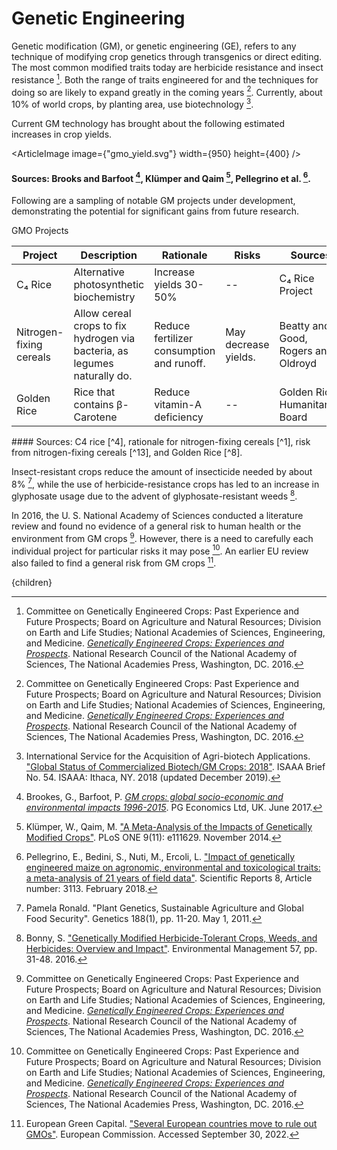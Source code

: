


# Genetic Engineering

Genetic modification (GM), or genetic engineering (GE), refers to any technique of modifying crop genetics through transgenics or direct editing. The most common modified traits today are herbicide resistance and insect resistance [^5]. Both the range of traits engineered for and the techniques for doing so are likely to expand greatly in the coming years [^5]. Currently, about 10% of world crops, by planting area, use biotechnology [^9].

Current GM technology has brought about the following estimated increases in crop yields.

<ArticleImage image={"gmo_yield.svg"} width={950} height={400} />
#### Sources: Brooks and Barfoot [^3], Klümper and Qaim [^10], Pellegrino et al. [^12].

Following are a sampling of notable GM projects under development, demonstrating the potential for significant gains from future research.

<div className="table-title"> GMO Projects </div>
<div className="table-wrapper">

| Project | Description | Rationale | Risks | Sources |
| --- | --- | --- | --- | --- |
| C₄ Rice | Alternative photosynthetic biochemistry | Increase yields 30-50% | -- | C₄ Rice Project |
| Nitrogen-fixing cereals | Allow cereal crops to fix hydrogen via bacteria, as legumes naturally do. | Reduce fertilizer consumption and runoff. | May decrease yields. | Beatty and Good, Rogers and Oldroyd |
| Golden Rice | Rice that contains β-Carotene | Reduce vitamin-A deficiency | -- | Golden Rice Humanitarian Board |

</div>
#### Sources: C4 rice [^4], rationale for nitrogen-fixing cereals [^1], risk from nitrogen-fixing cereals [^13], and Golden Rice [^8].

Insect-resistant crops reduce the amount of insecticide needed by about 8% [^11], while the use of herbicide-resistance crops has led to an increase in glyphosate usage due to the advent of glyphosate-resistant weeds [^2].

In 2016, the U. S. National Academy of Sciences conducted a literature review and found no evidence of a general risk to human health or the environment from GM crops [^5]. However, there is a need to carefully each individual project for particular risks it may pose [^5]. An earlier EU review also failed to find a general risk from GM crops [^6].

<EndGmoBansInFarmingSolution />

[^1]: Beatty, P., Good, A. ["Future Prospects for Cereals that Fix Nitrogen"](http://science.sciencemag.org/content/333/6041/416). Science 333(6041), pp. 416-417. July 2011.

[^2]: Bonny, S. ["Genetically Modified Herbicide-Tolerant Crops, Weeds, and Herbicides: Overview and Impact"](https://link.springer.com/article/10.1007/s00267-015-0589-7). Environmental Management 57, pp. 31-48. 2016.

[^3]: Brookes, G., Barfoot, P. [*GM crops: global socio-economic and environmental impacts 1996-2015*](https://www.pgeconomics.co.uk/pdf/2017globalimpactstudy.pdf). PG Economics Ltd, UK. June 2017.

[^4]: C<sub>4</sub> Rice Project. ["C<sub>4</sub> Rice Project"](http://c4rice.irri.org/). International Rice Research Institute. Accessed June 1, 2016.

[^5]: Committee on Genetically Engineered Crops: Past Experience and Future Prospects; Board on Agriculture and Natural Resources; Division on Earth and Life Studies; National Academies of Sciences, Engineering, and Medicine. [*Genetically Engineered Crops: Experiences and Prospects*](http://www.nap.edu/catalog/23395/genetically-engineered-crops-experiences-and-prospects). National Research Council of the National Academy of Sciences, The National Academies Press, Washington, DC. 2016.

[^6]: European Green Capital. ["Several European countries move to rule out GMOs"](https://ec.europa.eu/environment/europeangreencapital/countriesruleoutgmos/). European Commission. Accessed September 30, 2022.

[^7]: Genetic Literacy Project. ["Where are GMO crops and animals approved and banned?"](https://geneticliteracyproject.org/gmo-faq/where-are-gmo-crops-and-animals-approved-and-banned/). Accessed September 30, 2022.

[^8]: Golden Rice Humanitarian Board. ["Golden Rice Project"](http://goldenrice.org/). Accessed June 1, 2016.

[^9]: International Service for the Acquisition of Agri-biotech Applications. ["Global Status of Commercialized Biotech/GM Crops: 2018"](https://www.isaaa.org/resources/publications/pocketk/16/). ISAAA Brief No. 54. ISAAA: Ithaca, NY. 2018 (updated December 2019).

[^10]: Klümper, W., Qaim, M. ["A Meta-Analysis of the Impacts of Genetically Modified Crops"](https://doi.org/10.1371/journal.pone.0111629). PLoS ONE 9(11): e111629. November 2014.

[^11]: Pamela Ronald. "Plant Genetics, Sustainable Agriculture and Global Food Security". Genetics 188(1), pp. 11-20. May 1, 2011.

[^12]: Pellegrino, E., Bedini, S., Nuti, M., Ercoli, L. ["Impact of genetically engineered maize on agronomic, environmental and toxicological traits: a meta-analysis of 21 years of field data"](https://www.nature.com/articles/s41598-018-21284-2). Scientific Reports 8, Article number: 3113. February 2018.

[^13]: Rogers, C., Oldroyd, G. ["Synthetic biology approaches to engineering the nitrogen symbiosis in cereals"](http://jxb.oxfordjournals.org/content/65/8/1939). Journal of Experimental Botany 65(8), pp. 1939-1946. 2014.

  <Article 
    focusAreaUrl={focusAreaUrl} 
    hierarchy={hierarchy} 
    site={site}
  >
    {children}
  </Article>